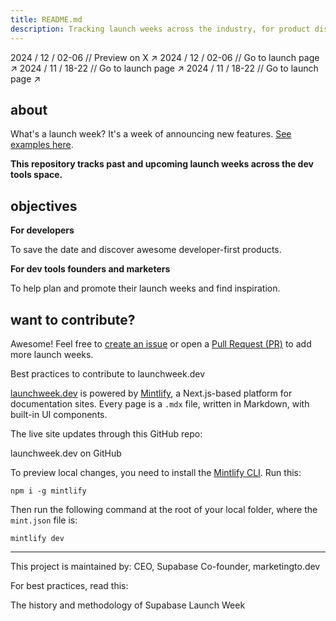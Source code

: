 ```yaml
---
title: README.md
description: Tracking launch weeks across the industry, for product discovery and inspiration.
---
```


<Card title="Upcoming: Supabase Launch Week 13" href="https://x.com/kiwicopple/status/1856427550035325403">
  2024 / 12 / 02-06 // Preview on X ↗︎
</Card>
<Card title="Upcoming: Trigger.dev launchweek[0]" href="https://trigger.dev/launchweek/0">
  2024 / 12 / 02-06 // Go to launch page ↗︎
</Card>
<Card title="Upcoming: Langfuse Launch Week 2" href="https://langfuse.com/launch">
  2024 / 11 / 18-22 // Go to launch page ↗︎
</Card>
<Card title="Upcoming: WorkOS Launch Week 2" href="https://workos.com/launch-week">
  2024 / 11 / 18-22 // Go to launch page ↗︎
</Card>

## about

What's a launch week? It's a week of announcing new features. [See examples here](lw).

**This repository tracks past and upcoming launch weeks across the dev tools space.**

## objectives

**For developers**

To save the date and discover awesome developer-first products.

**For dev tools founders and marketers**

To help plan and promote their launch weeks and find inspiration.

## want to contribute?

Awesome! Feel free to [create an issue](https://github.com/supabase-community/launchweek.dev/issues) or open a [Pull Request (PR)](https://github.com/supabase-community/launchweek.dev/pulls) to add more launch weeks.

<Card title="CONTRIBUTING.md" href="CONTRIBUTING.md">
  Best practices to contribute to launchweek.dev
</Card>

[launchweek.dev](https://launchweek.dev) is powered by [Mintlify](https://mintlify.com), a Next.js-based platform for documentation sites. Every page is a `.mdx` file, written in Markdown, with built-in UI components.

The live site updates through this GitHub repo:

<Card title="supabase-community/launchweek.dev" href="https://git.new/lw">
  launchweek.dev on GitHub
</Card>

To preview local changes, you need to install the [Mintlify CLI](https://www.npmjs.com/package/mintlify). Run this:
```
npm i -g mintlify
```

Then run the following command at the root of your local folder, where the `mint.json` file is:
```
mintlify dev
```

---

This project is maintained by:
<CardGroup cols={2}>
  <Card title="Paul Copplestone" href="https://x.com/kiwicopple" horizontal>
    CEO, Supabase
  </Card>
  <Card title="Flo Merian" href="https://x.com/fmerian" horizontal>
    Co-founder, marketingto.dev
  </Card>
</CardGroup>

For best practices, read this:

<Card title="How we launch at Supabase (by Ant Wilson)" href="https://supabase.com/blog/supabase-how-we-launch">
  The history and methodology of Supabase Launch Week
</Card>
